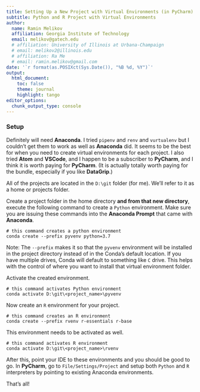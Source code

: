 ```yaml
---
title: Setting Up a New Project with Virtual Environments (in PyCharm)
subtitle: Python and R Project with Virtual Environments
author:
  name: Ramin Melikov
  affiliation: Georgia Institute of Technology
  email: melikov@gatech.edu
  # affiliation: University of Illinois at Urbana-Champaign
  # email: melikov2@illinois.edu
  # affiliation: Ra Me
  # email: ramin.melikov@gmail.com
date: '`r format(as.POSIXct(Sys.Date()), "%B %d, %Y")`'
output:
  html_document:
    toc: false
    theme: journal
    highlight: tango
editor_options:
  chunk_output_type: console
---
```


### Setup

Definitely will need **Anaconda**. I tried `pipenv` and `renv` and `vurtualenv`
but I couldn't get them to work as well as **Anaconda** did. It seems to be the
best for when you need to create virtual environments for each project. I also
tried **Atom** and **VSCode**, and I happen to be a subscriber to **PyCharm**,
and I think it is worth paying for **PyCharm**. (It is actually totally worth
paying for the bundle, especially if you like **DataGrip**.)

All of the projects are located in the `D:\git` folder (for me). We'll refer to
it as a home or projects folder.

Create a project folder in the home directory **and from that new directory**,
execute the following command to create a `Python` environment. Make sure you
are issuing these commands into the **Anaconda Prompt** that came with **Anaconda**.

```
# this command creates a python environment
conda create --prefix pyvenv python=3.7
```
Note: The `--prefix` makes it so that the `pyvenv` environment will be
installed in the project directory instead of in the Conda's default location. If you
have multiple drives, Conda will default to something like `C` drive. This helps
with the control of where you want to install that virtual environment folder.

Activate the created environment.

```
# this command activates Python environment
conda activate D:\git\<project_name>\pyvenv
```

Now create an `R` environment for your project.

```
# this command creates an R environment
conda create --prefix rvenv r-essentials r-base
```

This environment needs to be activated as well.

```
# this command activates R environment
conda activate D:\git\<project_name>\rvenv
```

After this, point your IDE to these environments and you should be good to go.
In **PyCharm**, go to `File/Settings/Project` and setup both `Python` and `R`
interpreters by pointing to existing Anaconda environments.

That's all!
